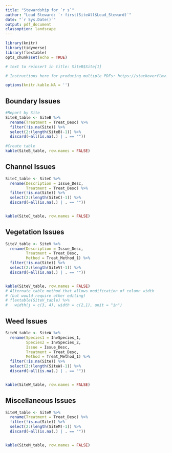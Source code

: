 ```yaml
---
title: "Stewardship for `r s`"
author: "Lead Steward: `r first(SiteAll$Lead_Steward)`"
date: "`r Sys.Date()`"
output: pdf_document
classoption: landscape
---
```


```r
library(knitr)
library(tidyverse)
library(flextable)
opts_chunk$set(echo = TRUE)

# text to reinsert in title: SiteB$Site[1]

# Instructions here for producing multiple PDFs: https://stackoverflow.com/questions/30422008/r-knitr-pdf-is-there-a-posssibility-to-automatically-save-pdf-reports-generate

options(knitr.kable.NA = '')
```

## Boundary Issues


```r
#Report by Site
SiteB_table <- SiteB %>%
  rename(Treatment = Treat_Desc) %>%
  filter(!is.na(Site)) %>%
  select(2:(length(SiteB)-1)) %>%
  discard(~all(is.na(.) | . == ""))
  
#Create table
kable(SiteB_table, row.names = FALSE)
```

## Channel Issues

```r
SiteC_table <- SiteC %>%
  rename(Description = Issue_Desc,
         Treatment = Treat_Desc) %>%
  filter(!is.na(Site)) %>%
  select(2:(length(SiteC)-1)) %>%
  discard(~all(is.na(.) | . == "")) 


kable(SiteC_table, row.names = FALSE)
```

\newpage

## Vegetation Issues

```r
SiteV_table <- SiteV %>%
  rename(Description = Issue_Desc,
         Treatment = Treat_Desc,
         Method = Treat_Method_1) %>%
  filter(!is.na(Site)) %>%
  select(2:(length(SiteV)-1)) %>%
  discard(~all(is.na(.) | . == "")) 


kable(SiteV_table, row.names = FALSE)
# Alternate table method that allows modification of column width
# (but would require other editing)
# flextable(SiteV_table) %>%
#   width(j = c(3, 4), width = c(2,1), unit = "in")
```


\newpage

## Weed Issues

```r
SiteW_table <- SiteW %>%
  rename(Species1 = InvSpecies_1, 
         Species2 = InvSpecies_2, 
         Issue = Issue_Desc,
         Treatment = Treat_Desc,
         Method = Treat_Method_1) %>%
  filter(!is.na(Site)) %>%
  select(2:(length(SiteW)-1)) %>%
  discard(~all(is.na(.) | . == ""))


kable(SiteW_table, row.names = FALSE)
```


## Miscellaneous Issues

```r
SiteM_table <- SiteM %>%
  rename(Treatment = Treat_Desc) %>%
  filter(!is.na(Site)) %>%
  select(2:(length(SiteM)-1)) %>%
  discard(~all(is.na(.) | . == "")) 


kable(SiteM_table, row.names = FALSE)
```


